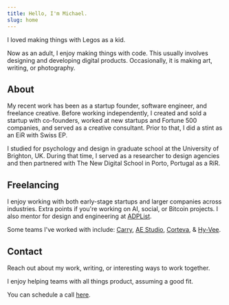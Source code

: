 ```yaml
---
title: Hello, I'm Michael.
slug: home
---
```


I loved making things with Legos as a kid.

Now as an adult, I enjoy making things with code. This usually involves designing and developing digital products. Occasionally, it is making art, writing, or photography.

## About

My recent work has been as a startup founder, software engineer, and freelance creative. Before working independently, I created and sold a startup with co-founders, worked at new startups and Fortune 500 companies, and served as a creative consultant. Prior to that, I did a stint as an EiR with Swiss EP.

I studied for psychology and design in graduate school at the University of Brighton, UK. During that time, I served as a researcher to design agencies and then partnered with The New Digital School in Porto, Portugal as a RiR.

## Freelancing

I enjoy working with both early-stage startups and larger companies across industries. Extra points if you're working on AI, social, or Bitcoin projects. I also mentor for design and engineering at [ADPList](https://adplist.org/mentors/michael-boland).

Some teams I've worked with include: [Carry](https://carry.com), [AE Studio](https://ae.studio), [Corteva](https://corteva.com), & [Hy-Vee](https://hy-vee.com).

## Contact

Reach out about my work, writing, or interesting ways to work together.

I enjoy helping teams with all things product, assuming a good fit.

You can schedule a call [here](https://cal.com/bolander72/chat).
